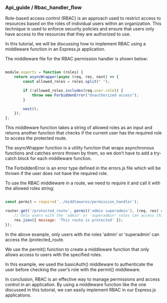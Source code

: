 ### Api_guide / Rbac_handler_flow

Role-based access control (RBAC) is an approach used to restrict access to resources based on the roles of individual users within an organization. This technique is used to enforce security policies and ensure that users only have access to the resources that they are authorized to use.

In this tutorial, we will be discussing how to implement RBAC using a middleware function in an Express.js application.

The middleware file for the RBAC permission handler is shown below:

```javascript

module.exports = function (roles) {
    return asyncWrapper(async (req, res, next) => {
        const allowed_roles = roles.split(" ");

        if (!allowed_roles.includes(req.user.role)) {
            throw new ForbiddenError("Unauthorized access");
        }

        next();
    });
};

```

This middleware function takes a string of allowed roles as an input and returns another function that checks if the current user has the required role to access the protected route.

The asyncWrapper function is a utility function that wraps asynchronous functions and catches errors thrown by them, so we don't have to add a try-catch block for each middleware function.

The ForbiddenError is an error type defined in the errors.js file which will be thrown if the user does not have the required role.

To use the RBAC middleware in a route, we need to require it and call it with the allowed roles string:

```javascript

const permit = require('../middlewares/permission_handler');

router.get('/protected_route', permit('admin superadmin'), (req, res) => {
    // Only users with the 'admin' or 'superadmin' roles can access this route
    res.json({ message: 'This route is protected' });
});


```

In the above example, only users with the roles 'admin' or 'superadmin' can access the /protected_route.

We use the permit() function to create a middleware function that only allows access to users with the specified roles.

In this example, we used the basicAuth() middleware to authenticate the user before checking the user's role with the permit() middleware.

In conclusion, RBAC is an effective way to manage permissions and access control in an application. By using a middleware function like the one discussed in this tutorial, we can easily implement RBAC in our Express.js applications.




